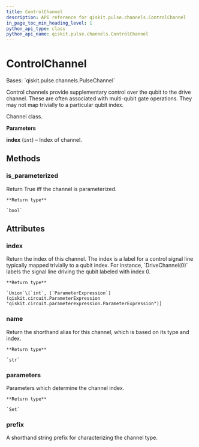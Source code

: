```yaml
---
title: ControlChannel
description: API reference for qiskit.pulse.channels.ControlChannel
in_page_toc_min_heading_level: 1
python_api_type: class
python_api_name: qiskit.pulse.channels.ControlChannel
---
```


# ControlChannel

<Class id="qiskit.pulse.channels.ControlChannel" isDedicatedPage={true} github="https://github.com/qiskit/qiskit/tree/stable/0.21/qiskit/pulse/channels.py" signature="ControlChannel(index)" modifiers="class">
  Bases: `qiskit.pulse.channels.PulseChannel`

  Control channels provide supplementary control over the qubit to the drive channel. These are often associated with multi-qubit gate operations. They may not map trivially to a particular qubit index.

  Channel class.

  **Parameters**

  **index** (`int`) – Index of channel.

  ## Methods

  ### is\_parameterized

  <Function id="qiskit.pulse.channels.ControlChannel.is_parameterized" signature="ControlChannel.is_parameterized()">
    Return True iff the channel is parameterized.

    **Return type**

    `bool`
  </Function>

  ## Attributes

  ### index

  <Attribute id="qiskit.pulse.channels.ControlChannel.index">
    Return the index of this channel. The index is a label for a control signal line typically mapped trivially to a qubit index. For instance, `DriveChannel(0)` labels the signal line driving the qubit labeled with index 0.

    **Return type**

    `Union`\[`int`, [`ParameterExpression`](qiskit.circuit.ParameterExpression "qiskit.circuit.parameterexpression.ParameterExpression")]
  </Attribute>

  ### name

  <Attribute id="qiskit.pulse.channels.ControlChannel.name">
    Return the shorthand alias for this channel, which is based on its type and index.

    **Return type**

    `str`
  </Attribute>

  ### parameters

  <Attribute id="qiskit.pulse.channels.ControlChannel.parameters">
    Parameters which determine the channel index.

    **Return type**

    `Set`
  </Attribute>

  ### prefix

  <Attribute id="qiskit.pulse.channels.ControlChannel.prefix" attributeTypeHint="Optional[str]" attributeValue="'u'">
    A shorthand string prefix for characterizing the channel type.
  </Attribute>
</Class>

